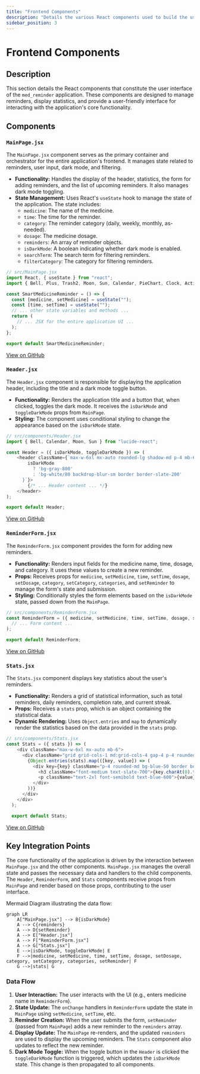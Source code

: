 ```yaml
---
title: "Frontend Components"
description: "Details the various React components used to build the user interface."
sidebar_position: 3
---
```


# Frontend Components

## Description

This section details the React components that constitute the user interface of the `med_reminder` application. These components are designed to manage reminders, display statistics, and provide a user-friendly interface for interacting with the application's core functionality.

## Components

### `MainPage.jsx`

The `MainPage.jsx` component serves as the primary container and orchestrator for the entire application's frontend. It manages state related to reminders, user input, dark mode, and filtering.

*   **Functionality:** Handles the display of the header, statistics, the form for adding reminders, and the list of upcoming reminders. It also manages dark mode toggling.
*   **State Management:** Uses React's `useState` hook to manage the state of the application. The state includes:
    *   `medicine`: The name of the medicine.
    *   `time`: The time for the reminder.
    *   `category`: The reminder category (daily, weekly, monthly, as-needed).
    *   `dosage`: The medicine dosage.
    *   `reminders`: An array of reminder objects.
    *   `isDarkMode`: A boolean indicating whether dark mode is enabled.
    *   `searchTerm`: The search term for filtering reminders.
    *   `filterCategory`: The category for filtering reminders.

```javascript
// src/MainPage.jsx
import React, { useState } from "react";
import { Bell, Plus, Trash2, Moon, Sun, Calendar, PieChart, Clock, Activity, Search, Filter } from "lucide-react";

const SmartMedicineReminder = () => {
  const [medicine, setMedicine] = useState("");
  const [time, setTime] = useState("");
  // ... other state variables and methods ...
  return (
    // ... JSX for the entire application UI ...
  );
};

export default SmartMedicineReminder;
```

[View on GitHub](https://github.com/santrupt29/med_reminder/blob/main/src/MainPage.jsx)

### `Header.jsx`

The `Header.jsx` component is responsible for displaying the application header, including the title and a dark mode toggle button.

*   **Functionality:** Renders the application title and a button that, when clicked, toggles the dark mode. It receives the `isDarkMode` and `toggleDarkMode` props from `MainPage`.
*   **Styling:** The component uses conditional styling to change the appearance based on the `isDarkMode` state.

```javascript
// src/components/Header.jsx
import { Bell, Calendar, Moon, Sun } from "lucide-react";

const Header = ({ isDarkMode, toggleDarkMode }) => (
    <header className={`max-w-6xl mx-auto rounded-lg shadow-md p-4 mb-6 transition-colors duration-200 ${
        isDarkMode 
          ? 'bg-gray-800' 
          : 'bg-white/80 backdrop-blur-sm border border-slate-200'
      }`}>
        {/* ... Header content ... */}
    </header>
);

export default Header;
```

[View on GitHub](https://github.com/santrupt29/med_reminder/blob/main/src/components/Header.jsx)

### `ReminderForm.jsx`

The `ReminderForm.jsx` component provides the form for adding new reminders.

*   **Functionality:** Renders input fields for the medicine name, time, dosage, and category. It uses these values to create a new reminder.
*   **Props:** Receives props for `medicine`, `setMedicine`, `time`, `setTime`, `dosage`, `setDosage`, `category`, `setCategory`, `categories`, and `setReminder` to manage the form's state and submission.
*   **Styling:**  Conditionally styles the form elements based on the `isDarkMode` state, passed down from the `MainPage`.

```javascript
// src/components/ReminderForm.jsx
const ReminderForm = ({ medicine, setMedicine, time, setTime, dosage, setDosage, category, setCategory, categories, setReminder }) => (
  // ... Form content ...
);

export default ReminderForm;
```

[View on GitHub](https://github.com/santrupt29/med_reminder/blob/main/src/components/ReminderForm.jsx)

### `Stats.jsx`

The `Stats.jsx` component displays key statistics about the user's reminders.

*   **Functionality:** Renders a grid of statistical information, such as total reminders, daily reminders, completion rate, and current streak.
*   **Props:** Receives a `stats` prop, which is an object containing the statistical data.
*   **Dynamic Rendering:** Uses `Object.entries` and `map` to dynamically render the statistics based on the data provided in the `stats` prop.

```javascript
// src/components/Stats.jsx
const Stats = ({ stats }) => (
    <div className="max-w-6xl mx-auto mb-6">
      <div className="grid grid-cols-1 md:grid-cols-4 gap-4 p-4 rounded-lg shadow-md bg-gray-800">
        {Object.entries(stats).map(([key, value]) => (
          <div key={key} className="p-4 rounded-md bg-blue-50 border border-blue-100">
            <h3 className="font-medium text-slate-700">{key.charAt(0).toUpperCase() + key.slice(1)}</h3>
            <p className="text-2xl font-semibold text-blue-600">{value}</p>
          </div>
        ))}
      </div>
    </div>
  );

  export default Stats;
```

[View on GitHub](https://github.com/santrupt29/med_reminder/blob/main/src/components/Stats.jsx)

## Key Integration Points

The core functionality of the application is driven by the interaction between `MainPage.jsx` and the other components. `MainPage.jsx` manages the overall state and passes the necessary data and handlers to the child components.  The `Header`, `ReminderForm`, and `Stats` components receive props from `MainPage` and render based on those props, contributing to the user interface.

Mermaid Diagram illustrating the data flow:





```mermaid
graph LR
    A["MainPage.jsx"] --> B{isDarkMode}
    A --> C{reminders}
    A --> D{setReminder}
    A --> E["Header.jsx"]
    A --> F["ReminderForm.jsx"]
    A --> G["Stats.jsx"]
    E -->|isDarkMode, toggleDarkMode| E
    F -->|medicine, setMedicine, time, setTime, dosage, setDosage, category, setCategory, categories, setReminder| F
    G -->|stats| G
```



### Data Flow

1.  **User Interaction:**  The user interacts with the UI (e.g., enters medicine name in `ReminderForm`).
2.  **State Update:** The `onChange` handlers in `ReminderForm` update the state in `MainPage` using `setMedicine`, `setTime`, etc.
3.  **Reminder Creation:**  When the user submits the form, `setReminder` (passed from `MainPage`) adds a new reminder to the `reminders` array.
4.  **Display Update:**  The `MainPage` re-renders, and the updated `reminders` are used to display the upcoming reminders.  The `Stats` component also updates to reflect the new reminder.
5.  **Dark Mode Toggle:** When the toggle button in the `Header` is clicked the `toggleDarkMode` function is triggered, which updates the `isDarkMode` state. This change is then propagated to all components.